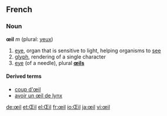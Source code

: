 ==French==
=== Noun ===
'''œil''' ''m'' (plural: [[yeux]])

# [[eye]], organ that is sensitive to light, helping organisms to [[see]]
# [[glyph]], rendering of a single character
# [[eye]] (of a needle), plural '''[[œils]]'''
====Derived terms====
*[[coup d'œil]]
*[[avoir un œil de lynx]]
[[de:œil]]
[[et:Œil]]
[[el:Œil]]
[[fr:œil]]
[[io:Œil]]
[[ja:œil]]
[[vi:œil]]